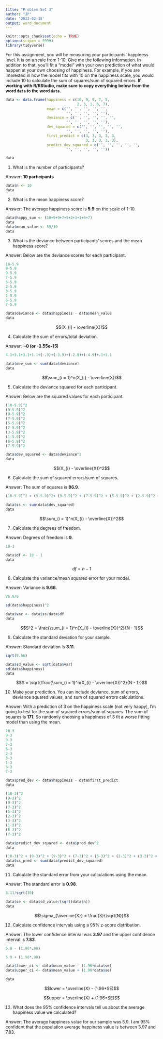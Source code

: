 ```yaml
---
title: "Problem Set 3"
author: "JP"
date: '2022-02-18'
output: word_document
---
```


```r
knitr::opts_chunk$set(echo = TRUE)
options(scipen = 9999)
library(tidyverse)
```

For this assignment, you will be measuring your participants' happiness level. It is on a scale from 1-10. Give me the following information. In addition to that, you'll fit a "model" with your own prediction of what would happen at your own choosing of happiness. For example, if you are interested in how the model fits with 10 on the happiness scale, you would include 10 to calculate the sum of squares/sum of squared errors. **If working with R/RStudio, make sure to copy everything below from the word `data` to the word `data`.**

```r

data <- data.frame(happiness = c(10, 9, 9, 7, 5,
                                 2, 3, 1, 6, 7),
                   mean = c('', '', '', '', '',
                            '', '', '', '', ''),
                   deviance = c('', '', '', '', '',
                            '', '', '', '', ''),
                   dev_squared = c('', '', '', '', '',
                            '', '', '', '', ''),
                   first_predict = c(3, 3, 3, 3, 3,
                                     3, 3, 3, 3, 3),
                   predict_dev_squared = c('', '', '', '', '',
                            '', '', '', '', ''))

data
```


1. What is the number of participants?

Answer: **10 participants**

```r
data$n <- 10
data
```


2. What is the mean happiness score?

Answer: The average happiness score is **5.9** on the scale of 1-10.

```r
data$happy_sum <- (10+9+9+7+5+2+3+1+6+7)
data
data$mean_value <- 59/10
data

```


3. What is the deviance between participants' scores and the mean happiness score?

Answer: Below are the deviance scores for each participant.

```r
10-5.9
9-5.9
9-5.9
7-5.9
5-5.9
2-5.9
3-5.9
1-5.9
6-5.9
7-5.9

data$deviance <- data$happiness - data$mean_value
data
```

$$(X_{i} - \overline{X})$$

4. Calculate the sum of errors/total deviation.

Answer: **~0 (or -3.55e-15)**

```r
4.1+3.1+3.1+1.1+(-.9)+(-3.9)+(-2.9)+(-4.9)+.1+1.1

data$dev_sum <- sum(data$deviance)
data
```

$$\sum_{i = 1}^n(X_{i} - \overline{X})$$

5. Calculate the deviance squared for each participant. 

Answer: Below are the squared values for each participant.

```r
(10-5.9)^2
(9-5.9)^2
(9-5.9)^2
(7-5.9)^2
(5-5.9)^2
(2-5.9)^2
(3-5.9)^2
(1-5.9)^2
(6-5.9)^2
(7-5.9)^2

data$dev_squared <- data$deviance^2
data
```

$$(X_{i} - \overline{X})^2$$

6. Calculate the sum of squared errors/sum of squares.

Answer: The sum of squares is **86.9**.

```r
(10-5.9)^2 + (9-5.9)^2+ (9-5.9)^2 + (7-5.9)^2 + (5-5.9)^2 + (2-5.9)^2 + (3-5.9)^2 + (1-5.9)^2 + (6-5.9)^2 + (7-5.9)^2

data$ss <- sum(data$dev_squared)
data
```


$$\sum_{i = 1}^n(X_{i} - \overline{X})^2$$

7. Calculate the degrees of freedom.

Answer: Degrees of freedom is **9**.

```r
10-1

data$df <- 10 - 1
data

```

$$df = n - 1$$

8. Calculate the variance/mean squared error for your model.

Answer: Variance is **9.66**.

```r
86.9/9

sd(data$happiness)^2

data$var <- data$ss/data$df
data
```


$$S^2 = \frac{\sum_{i = 1}^n(X_{i} - \overline{X})^2}{N - 1}$$

9. Calculate the standard deviation for your sample. 

Answer: Standard deviation is **3.11**.

```r
sqrt(9.66)

data$sd_value <- sqrt(data$var)
sd(data$happiness)
data
```

$$S = \sqrt{\frac{\sum_{i = 1}^n(X_{i} - \overline{X})^2}{N - 1}}$$

10. Make your prediction. You can include deviance, sum of errors, deviance squared values, and sum of squared errors calculations. 

Answer: With a prediction of 3 on the happiness scale (not very happy), I'm going to test for the sum of squared errors/sum of squares. The sum of squares is **171**. So randomly choosing a happiness of 3 fit a worse fitting model than using the mean.

```r
10-3
9-3
9-3
7-3
5-3
2-3
3-3
1-3
6-3
7-3

data$pred_dev <- data$happiness - data$first_predict
data

(10-3)^2
(9-3)^2
(9-3)^2
(7-3)^2
(5-3)^2
(2-3)^2
(3-3)^2
(1-3)^2
(6-3)^2
(7-3)^2

data$predict_dev_squared <- data$pred_dev^2
data

(10-3)^2 + (9-3)^2 + (9-3)^2 + (7-3)^2 + (5-3)^2 + (2-3)^2 + (3-3)^2 + (1-3)^2 + (6-3)^2 + (7-3)^2
data$ss_pred <- sum(data$predict_dev_squared)
data
```


11. Calculate the standard error from your calculations using the mean.

Answer: The standard error is **0.98**.

```r
3.11/sqrt(10)

data$se <- data$sd_value/(sqrt(data$n))
data
```

$$\sigma_{\overline{X}} = \frac{S}{\sqrt{N}}$$

12. Calculate confidence intervals using a 95% z-score distribution. 

Answer: The lower confidence interval was **3.97** and the upper confidence interval is **7.83**.

```r
5.9 - (1.96*.98)

5.9 + (1.96*.98)

data$lower_ci <- data$mean_value - (1.96*data$se)
data$upper_ci <- data$mean_value + (1.96*data$se)

data
```

$$lower = \overline{X} - (1.96*SE)$$

$$upper = \overline{X} + (1.96*SE)$$

13. What does the 95% confidence intervals tell us about the average happiness value we calculated? 

Answer: The average happiness value for our sample was 5.9. I am 95% confident that the population average happiness value is between 3.97 and 7.83. 

